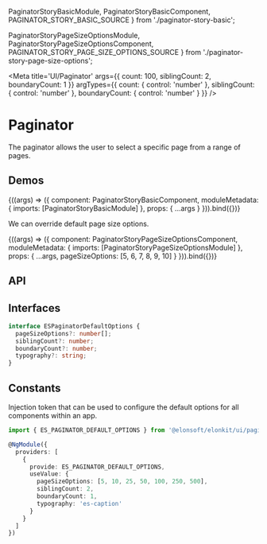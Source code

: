 


  PaginatorStoryBasicModule,
  PaginatorStoryBasicComponent,
  PAGINATOR_STORY_BASIC_SOURCE
} from './paginator-story-basic';

  PaginatorStoryPageSizeOptionsModule,
  PaginatorStoryPageSizeOptionsComponent,
  PAGINATOR_STORY_PAGE_SIZE_OPTIONS_SOURCE
} from './paginator-story-page-size-options';

<Meta
  title='UI/Paginator'
  args={{
    count: 100,
    siblingCount: 2,
    boundaryCount: 1
  }}
  argTypes={{
    count: {
      control: 'number'
    },
    siblingCount: {
      control: 'number'
    },
    boundaryCount: {
      control: 'number'
    }
  }}
/>

# Paginator

The paginator allows the user to select a specific page from a range of pages.

## Demos

<Canvas source={PAGINATOR_STORY_BASIC_SOURCE}>
  <Story name='Basic' height='270px'>
    {((args) => ({
      component: PaginatorStoryBasicComponent,
      moduleMetadata: {
        imports: [PaginatorStoryBasicModule]
      },
      props: {
        ...args
      }
    })).bind({})}
  </Story>
</Canvas>

We can override default page size options.

<Canvas source={PAGINATOR_STORY_PAGE_SIZE_OPTIONS_SOURCE}>
  <Story name='Page size options' height='250px'>
    {((args) => ({
      component: PaginatorStoryPageSizeOptionsComponent,
      moduleMetadata: {
        imports: [PaginatorStoryPageSizeOptionsModule]
      },
      props: {
        ...args,
        pageSizeOptions: [5, 6, 7, 8, 9, 10]
      }
    })).bind({})}
  </Story>
</Canvas>

## API

<ArgsTable of={ESPaginatorComponent} />

## Interfaces

```ts
interface ESPaginatorDefaultOptions {
  pageSizeOptions?: number[];
  siblingCount?: number;
  boundaryCount?: number;
  typography?: string;
}
```

## Constants

Injection token that can be used to configure the default options for all components within an app.

```ts
import { ES_PAGINATOR_DEFAULT_OPTIONS } from '@elonsoft/elonkit/ui/paginator';

@NgModule({
  providers: [
    {
      provide: ES_PAGINATOR_DEFAULT_OPTIONS,
      useValue: {
        pageSizeOptions: [5, 10, 25, 50, 100, 250, 500],
        siblingCount: 2,
        boundaryCount: 1,
        typography: 'es-caption'
      }
    }
  ]
})
```
